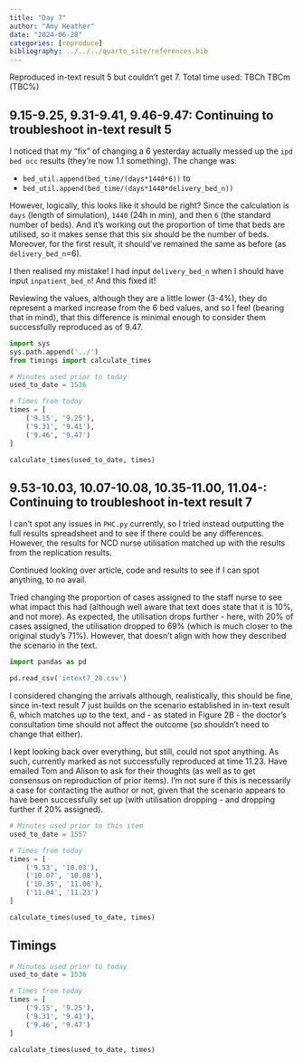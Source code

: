 ```yaml
---
title: "Day 7"
author: "Amy Heather"
date: "2024-06-28"
categories: [reproduce]
bibliography: ../../../quarto_site/references.bib
---
```


::: {.callout-note}

Reproduced in-text result 5 but couldn't get 7. Total time used: TBCh TBCm (TBC%)

:::

## 9.15-9.25, 9.31-9.41, 9.46-9.47: Continuing to troubleshoot in-text result 5

I noticed that my "fix" of changing a 6 yesterday actually messed up the `ipd bed occ` results (they're now 1.1 something). The change was:

* `bed_util.append(bed_time/(days*1440*6))` to
* `bed_util.append(bed_time/(days*1440*delivery_bed_n))`

However, logically, this looks like it should be right? Since the calculation is `days` (length of simulation), `1440` (24h in min), and then `6` (the standard number of beds). And it's working out the proportion of time that beds are utilised, so it makes sense that this six should be the number of beds. Moreover, for the first result, it should've remained the same as before (as `delivery_bed_n`=6).

I then realised my mistake! I had input `delivery_bed_n` when I should have input `inpatient_bed_n`! And this fixed it!

Reviewing the values, although they are a little lower (3-4%), they do represent a marked increase from the 6 bed values, and so I feel (bearing that in mind), that this difference is minimal enough to consider them successfully reproduced as of 9.47.

```python
import sys
sys.path.append('../')
from timings import calculate_times

# Minutes used prior to today
used_to_date = 1536

# Times from today
times = [
    ('9.15', '9.25'),
    ('9.31', '9.41'),
    ('9.46', '9.47')
]

calculate_times(used_to_date, times)
```

## 9.53-10.03, 10.07-10.08, 10.35-11.00, 11.04-: Continuing to troubleshoot in-text result 7

I can't spot any issues in `PHC.py` currently, so I tried instead outputting the full results spreadsheet and to see if there could be any differences. However, the results for NCD nurse utilisation matched up with the results from the replication results.

Continued looking over article, code and results to see if I can spot anything, to no avail.

Tried changing the proportion of cases assigned to the staff nurse to see what impact this had (although well aware that text does state that it is 10%, and not more). As expected, the utilisation drops further - here, with 20% of cases assigned, the utilisation dropped to 69% (which is much closer to the original study's 71%). However, that doesn't align with how they described the scenario in the text.

```python
import pandas as pd

pd.read_csv('intext7_20.csv')
```

I considered changing the arrivals although, realistically, this should be fine, since in-text result 7 just builds on the scenario established in in-text result 6, which matches up to the text, and - as stated in Figure 2B - the doctor's consultation time should not affect the outcome (so shouldn't need to change that either).

I kept looking back over everything, but still, could not spot anything. As such, currently marked as not successfully reproduced at time 11.23. Have emailed Tom and Alison to ask for their thoughts (as well as to get consensus on reproduction of prior items). I'm not sure if this is necessarily a case for contacting the author or not, given that the scenario appears to have been successfully set up (with utilisation dropping - and dropping further if 20% assigned).

```python
# Minutes used prior to this item
used_to_date = 1557

# Times from today
times = [
    ('9.53', '10.03'),
    ('10.07', '10.08'),
    ('10.35', '11.00'),
    ('11.04', '11.23')
]

calculate_times(used_to_date, times)
```

## Timings

```python
# Minutes used prior to today
used_to_date = 1536

# Times from today
times = [
    ('9.15', '9.25'),
    ('9.31', '9.41'),
    ('9.46', '9.47')
]

calculate_times(used_to_date, times)
```